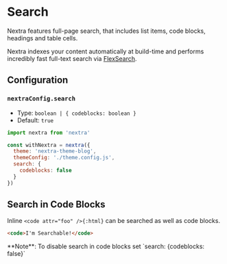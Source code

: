 
# Search

Nextra features full-page search, that includes list items, code blocks,
headings and table cells.

Nextra indexes your content automatically at build-time and performs incredibly
fast full-text search via
[FlexSearch](https://github.com/nextapps-de/flexsearch).

## Configuration

### `nextraConfig.search`

- Type: `boolean | { codeblocks: boolean }`
- Default: `true`

```js filename="next.config.mjs" {6-8}
import nextra from 'nextra'

const withNextra = nextra({
  theme: 'nextra-theme-blog',
  themeConfig: './theme.config.js',
  search: {
    codeblocks: false
  }
})
```

## Search in Code Blocks

Inline `<code attr="foo" />{:html}` can be searched as well as code blocks.

```html
<code>I'm Searchable!</code>
```

<Callout>
  **Note**: To disable search in code blocks set `search: {codeblocks: false}`
</Callout>

